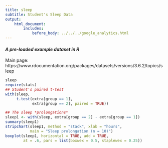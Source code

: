 ```yaml
---
title: sleep
subtitle: Student's Sleep Data
output:
    html_document:
        includes:
            before_body: ../../../google_analytics.html
---
```


#### *A pre-loaded example dataset in R*
Main page: https://www.rdocumentation.org/packages/datasets/versions/3.6.2/topics/sleep

```r
sleep
require(stats)
## Student's paired t-test
with(sleep,
     t.test(extra[group == 1],
            extra[group == 2], paired = TRUE))

## The sleep *prolongations*
sleep1 <- with(sleep, extra[group == 2] - extra[group == 1])
summary(sleep1)
stripchart(sleep1, method = "stack", xlab = "hours",
           main = "Sleep prolongation (n = 10)")
boxplot(sleep1, horizontal = TRUE, add = TRUE,
        at = .6, pars = list(boxwex = 0.5, staplewex = 0.25))
```

